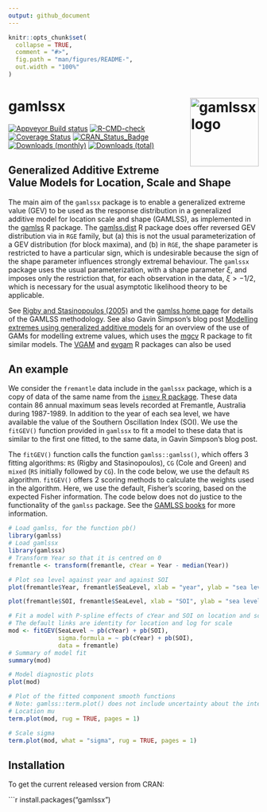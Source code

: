 ```yaml
---
output: github_document
---
```


<!-- README.md is generated from README.Rmd. Please edit that file -->

```r
knitr::opts_chunk$set(
  collapse = TRUE,
  comment = "#>",
  fig.path = "man/figures/README-",
  out.width = "100%"
)
```

# gamlssx <img src="tools/gamlssx_logo.png" alt = "gamlssx logo" height = "138" align="right" />

[![Appveyor Build status](https://ci.appveyor.com/api/projects/status/99jojhgk9t4agdmv/branch/main?svg=true)](https://ci.appveyor.com/project/paulnorthrop/gamlssx/branch/main)
[![R-CMD-check](https://github.com/paulnorthrop/gamlssx/actions/workflows/R-CMD-check.yaml/badge.svg)](https://github.com/paulnorthrop/gamlssx/actions/workflows/R-CMD-check.yaml)
[![Coverage Status](https://codecov.io/github/paulnorthrop/gamlssx/coverage.svg?branch=master)](https://app.codecov.io/github/paulnorthrop/gamlssx?branch=master)
[![CRAN_Status_Badge](https://www.r-pkg.org/badges/version/gamlssx)](https://cran.r-project.org/package=gamlssx)
[![Downloads (monthly)](https://cranlogs.r-pkg.org/badges/gamlssx?color=brightgreen)](https://cran.r-project.org/package=gamlssx)
[![Downloads (total)](https://cranlogs.r-pkg.org/badges/grand-total/gamlssx?color=brightgreen)](https://cran.r-project.org/package=gamlssx)

## Generalized Additive Extreme Value Models for Location, Scale and Shape

The main aim of the `gamlssx` package is to enable a generalized extreme value (GEV) to be used as the response distribution in a generalized additive model for location scale and shape (GAMLSS), as implemented in the [gamlss](https://CRAN.R-project.org/package=gamlss) R package. The [gamlss.dist](https://CRAN.R-project.org/package=gamlss.dist) R package does offer reversed GEV distribution via in `RGE` family, but (a) this is not the usual parameterization of a GEV distribution (for block maxima), and (b) in `RGE`, the shape parameter is restricted to have a particular sign, which is undesirable because the sign of the shape parameter influences strongly extremal behaviour. The `gamlssx` package uses the usual parameterization, with a shape parameter $\xi$, and imposes only the restriction that, for each observation in the data, $\xi > -1/2$, which is necessary for the usual asymptotic likelihood theory to be applicable.

See [Rigby and Stasinopoulos (2005)](https://doi.org/10.1111%2Fj.1467-9876.2005.00510.x) and the [gamlss home page](https://www.gamlss.com/) for details of the GAMLSS methodology. See also Gavin Simpson's blog post [Modelling extremes using generalized additive models](https://fromthebottomoftheheap.net/2017/01/25/modelling-extremes-with-gams/) for an overview of the use of GAMs for modelling extreme values, which uses the [mgcv](https://cran.r-project.org/package=mgcv) R package to fit similar models. The [VGAM](https://CRAN.R-project.org/package=VGAM) and [evgam](https://CRAN.R-project.org/package=evgam) R packages can also be used

## An example

We consider the `fremantle` data include in the `gamlssx` package, which is a copy of data of the same name from the [`ismev` R package](https://CRAN.R-project.org/package=gamlss). These data contain 86 annual maximum seas levels recorded at Fremantle, Australia during 1987-1989. In addition to the year of each sea level, we have available the value of the Southern Oscillation Index (SOI). We use the `fitGEV()` function provided in `gamlssx` to fit a model to these data that is similar to the first one fitted, to the same data, in Gavin Simpson's blog post. 

The `fitGEV()` function calls the function `gamlss::gamlss()`, which offers 3 fitting algorithms: `RS` (Rigby and Stasinopoulos), `CG` (Cole and Green) and `mixed` (`RS` initially followed by `CG`). In the code below, we use the default `RS` algorithm. `fitGEV()` offers 2 scoring methods to calculate the weights used in the algorithm. Here, we use the default, Fisher's scoring, based on the expected Fisher information. The code below does not do justice to the functionality of the `gamlss` package.  See the [GAMLSS books](https://www.gamlss.com/books-vignettes/) for more information. 

```r
# Load gamlss, for the function pb()
library(gamlss)
# Load gamlssx
library(gamlssx)
# Transform Year so that it is centred on 0 
fremantle <- transform(fremantle, cYear = Year - median(Year))
```

```r
# Plot sea level against year and against SOI
plot(fremantle$Year, fremantle$SeaLevel, xlab = "year", ylab = "sea level (m)")
```

```r
plot(fremantle$SOI, fremantle$SeaLevel, xlab = "SOI", ylab = "sea level (m)")
```

```r
# Fit a model with P-spline effects of cYear and SOI on location and scale
# The default links are identity for location and log for scale
mod <- fitGEV(SeaLevel ~ pb(cYear) + pb(SOI), 
              sigma.formula = ~ pb(cYear) + pb(SOI), 
              data = fremantle)
# Summary of model fit
summary(mod)
```

```r
# Model diagnostic plots
plot(mod)
```

```r
# Plot of the fitted component smooth functions
# Note: gamlss::term.plot() does not include uncertainty about the intercept
# Location mu
term.plot(mod, rug = TRUE, pages = 1)
```

```r
# Scale sigma
term.plot(mod, what = "sigma", rug = TRUE, pages = 1)
```

## Installation

To get the current released version from CRAN:

```r
install.packages("gamlssx")
